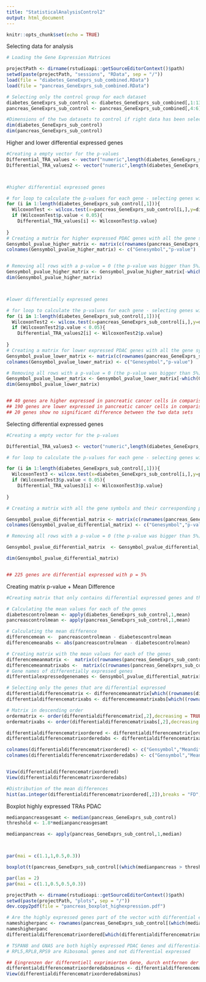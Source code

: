---
title: "StatisticalAnalysisControl2"
output: html_document
---

```{r setup, include=FALSE}
knitr::opts_chunk$set(echo = TRUE)
```



Selecting data for analysis
```{r}
# Loading the Gene Expression Matrices

projectPath <- dirname(rstudioapi::getSourceEditorContext()$path)
setwd(paste(projectPath, "sessions", "RData", sep = "/"))
load(file = "diabetes_GeneExprs_sub_combined.RData")
load(file = "pancreas_GeneExprs_sub_combined.RData")

```

```{r}
# Selecting only the control group for each dataset
diabetes_GeneExprs_sub_control <- diabetes_GeneExprs_sub_combined[,1:13]
pancreas_GeneExprs_sub_control <- pancreas_GeneExprs_sub_combined[,4:6]

#Dimensions of the two datasets to control if right data has been selected
dim(diabetes_GeneExprs_sub_control)
dim(pancreas_GeneExprs_sub_control)

```


Higher and lower differential expressed genes
```{r}

#Creating a empty vector for the p-values
Differential_TRA_values <- vector("numeric",length(diabetes_GeneExprs_sub_control[,1]))
Differential_TRA_values2 <- vector("numeric",length(diabetes_GeneExprs_sub_control[,1]))



#higher differential expressed genes

# for loop to calculate the p-values for each gene - selecting genes with p-value < 0.05
for (i in 1:length(diabetes_GeneExprs_sub_control[,1])){
  WilcoxonTest <- wilcox.test(x=pancreas_GeneExprs_sub_control[i,],y=diabetes_GeneExprs_sub_control[i,],alternative ="greater")
  if (WilcoxonTest$p.value < 0.05){
    Differential_TRA_values[i] <- WilcoxonTest$p.value}
    
}
# Creating a matrix for higher expressed PDAC genes with all the gene symbols and their corresponding p-values
Gensymbol_pvalue_higher_matrix <- matrix(c(rownames(pancreas_GeneExprs_sub_control),Differential_TRA_values),nrow=length(diabetes_GeneExprs_sub_control[,1]),byrow=FALSE)
colnames(Gensymbol_pvalue_higher_matrix) <- c("Genesymbol","p-value")


# Removing all rows with a p-value = 0 (the p-value was bigger than 5%)
Gensymbol_pvalue_higher_matrix <- Gensymbol_pvalue_higher_matrix[-which(Gensymbol_pvalue_higher_matrix[,2]==0),]
dim(Gensymbol_pvalue_higher_matrix)



#lower differentially expressed genes

# for loop to calculate the p-values for each gene - selecting genes with p-value < 0.05
for (i in 1:length(diabetes_GeneExprs_sub_control[,1])){
  WilcoxonTest2 <- wilcox.test(x=pancreas_GeneExprs_sub_control[i,],y=diabetes_GeneExprs_sub_control[i,],alternative ="less")
  if (WilcoxonTest2$p.value < 0.05){
    Differential_TRA_values2[i] <- WilcoxonTest2$p.value}
    
}
# Creating a matrix for lower expressed PDAC genes with all the gene symbols and their corresponding p-values
Gensymbol_pvalue_lower_matrix <- matrix(c(rownames(pancreas_GeneExprs_sub_control),Differential_TRA_values2),nrow=length(diabetes_GeneExprs_sub_control[,1]),byrow=FALSE)
colnames(Gensymbol_pvalue_lower_matrix) <- c("Genesymbol","p-value")

# Removing all rows with a p-value = 0 (the p-value was bigger than 5%)
Gensymbol_pvalue_lower_matrix <- Gensymbol_pvalue_lower_matrix[-which(Gensymbol_pvalue_lower_matrix[,2]==0),]
dim(Gensymbol_pvalue_lower_matrix)


## 40 genes are higher expressed in pancreatic cancer cells in comparison to ß cells 
## 190 genes are lower expressed in pancreatic cancer cells in comparison to ß cells
## 20 genes show no significant difference between the two data sets 

```

Selecting differential expressed genes
```{r}
#Creating a empty vector for the p-values

Differential_TRA_values3 <- vector("numeric",length(diabetes_GeneExprs_sub_control[,1]))

# for loop to calculate the p-values for each gene - selecting genes with p-value < 0.05

for (i in 1:length(diabetes_GeneExprs_sub_control[,1])){
  WilcoxonTest3 <- wilcox.test(x=diabetes_GeneExprs_sub_control[i,],y=pancreas_GeneExprs_sub_control[i,],alternative ="two.sided")
  if (WilcoxonTest3$p.value < 0.05){
    Differential_TRA_values3[i] <- WilcoxonTest3$p.value}
    
}

# Creating a matrix with all the gene symbols and their corresponding p-values

Gensymbol_pvalue_differential_matrix <- matrix(c(rownames(pancreas_GeneExprs_sub_control),Differential_TRA_values3),nrow=length(diabetes_GeneExprs_sub_control[,1]),byrow=FALSE)
colnames(Gensymbol_pvalue_differential_matrix) <- c("Genesymbol","p-value")

# Removing all rows with a p-value = 0 (the p-value was bigger than 5%)

Gensymbol_pvalue_differential_matrix  <- Gensymbol_pvalue_differential_matrix[-which(Gensymbol_pvalue_differential_matrix[,2]==0),]

dim(Gensymbol_pvalue_differential_matrix)


## 225 genes are differential expressed with p = 5%
```




Creating matrix p-value + Mean Difference

```{r}

#Creating matrix that only contains differential expressed genes and their corresponding mean difference between the two control sets

# Calculating the mean values for each of the genes
diabetescontrolmean <- apply(diabetes_GeneExprs_sub_control,1,mean)
pancreascontrolmean <- apply(pancreas_GeneExprs_sub_control,1,mean)

# Calculating the mean difference
differencemean <-  pancreascontrolmean - diabetescontrolmean
differencemeanabs <- abs(pancreascontrolmean - diabetescontrolmean)

# Creating matrix with the mean values for each of the genes
differencemeanmatrix <-  matrix(c(rownames(pancreas_GeneExprs_sub_control),differencemean,diabetescontrolmean,pancreascontrolmean),nrow=250,byrow=FALSE)
differencemeanmatrixabs <-  matrix(c(rownames(pancreas_GeneExprs_sub_control),differencemeanabs,diabetescontrolmean,pancreascontrolmean),nrow=250,byrow=FALSE)
# Gene names of differentially expressed genes
differentialexpressedgenenames <- Gensymbol_pvalue_differential_matrix[,1]

# Selecting only the genes that are differential expressed
differentialdifferencematrix <- differencemeanmatrix[which((rownames(diabetes_GeneExprs_sub_control) %in% differentialexpressedgenenames)),]
differentialdifferencematrixabs <- differencemeanmatrixabs[which((rownames(diabetes_GeneExprs_sub_control) %in% differentialexpressedgenenames)),]

```

```{r}
# Matrix in descending order
ordermatrix <- order(differentialdifferencematrix[,2],decreasing = TRUE)
ordermatrixabs <- order(differentialdifferencematrixabs[,2],decreasing = TRUE)

differentialdifferencematrixordered <- differentialdifferencematrix[ordermatrix,]
differentialdifferencematrixorderedabs <- differentialdifferencematrixabs[ordermatrixabs,]

colnames(differentialdifferencematrixordered) <- c("Gensymbol","Meandifference","MeanDiabetes","MeanPancreas")
colnames(differentialdifferencematrixorderedabs) <- c("Gensymbol","Meandifferenceabs","MeanDiabetes","MeanPancreas")


View(differentialdifferencematrixordered)
View(differentialdifferencematrixorderedabs)


```


```{r}
#Distribution of the mean differences
hist(as.integer(differentialdifferencematrixordered[,2]),breaks = "FD",xlab="Meandifference",main="Distribution of mean difference for differential expressed genes",col="orange")
```


Boxplot highly expressed TRAs PDAC
```{r}

medianpancreasgesamt <- median(pancreas_GeneExprs_sub_control)
threshold <- 1.8*medianpancreasgesamt

medianpancreas <- apply(pancreas_GeneExprs_sub_control,1,median)



par(mai = c(1.1,1,0.5,0.3))

boxplot(t(pancreas_GeneExprs_sub_control[(which(medianpancreas > threshold)),]),col = rainbow(8), main = "Highly expressed TRA genes in the PDAC dataset (GSE59761)",ylab="value",xlab="Genes")

par(las = 2)
par(mai = c(1.1,0.5,0.5,0.3))

projectPath <- dirname(rstudioapi::getSourceEditorContext()$path)
setwd(paste(projectPath, "plots", sep = "/"))
dev.copy2pdf(file = "pancreas_boxplot_highexpression.pdf")

```


```{r}
# Are the highly expressed genes part of the vector with differential expressed genes
nameshigherpanc <- rownames(pancreas_GeneExprs_sub_control[(which(medianpancreas > threshold)),])
nameshigherpanc
differentialdifferencematrixordered[which(differentialdifferencematrixordered[,1] %in% nameshigherpanc),]

# TSPAN8 and GNAS are both highly expressed PDAC Genes and differential expressed
# RPL5,RPL8,RPS9 are Ribosomal genes and not differential expressed 

```
```{r}
## Eingrenzen der differentiell exprimierten Gene, durch entfernen der Gene mit einer geringeren Differenz als 1
differentialdifferencematrixorderedabsminus <- differentialdifferencematrixorderedabs[-which(differentialdifferencematrixorderedabs[,2]<1),]
View(differentialdifferencematrixorderedabsminus)
```
